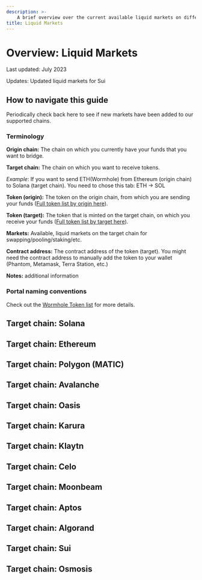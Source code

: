 ```yaml
---
description: >- 
    A brief overview over the current available liquid markets on different chains.
title: Liquid Markets
---
```



# Overview: Liquid Markets

Last updated: July 2023&#x20;

Updates: Updated liquid markets for Sui&#x20;

## How to navigate this guide

Periodically check back here to see if new markets have been added to our supported chains.

### Terminology

**Origin chain:** The chain on which you currently have your funds that you want to bridge.

**Target chain:** The chain on which you want to receive tokens.&#x20;

_Example_: If you want to send ETH(Wormhole) from Ethereum (origin chain) to Solana (target chain). You need to chose this tab: ETH -> SOL

**Token (origin):** The token on the origin chain, from which you are sending your funds ([Full token list by origin here](https://github.com/certusone/wormhole-token-list/blob/main/content/by_source.csv)).

**Token (target):** The token that is minted on the target chain, on which you receive your funds ([Full token list by target here](https://github.com/certusone/wormhole-token-list/blob/main/content/by_dest.csv)).

**Markets:** Available, liquid markets on the target chain for swapping/pooling/staking/etc.

**Contract address:** The contract address of the token (target). You might need the contract address to manually add the token to your wallet (Phantom, Metamask, Terra Station, etc.)

**Notes:** additional information

### Portal naming conventions&#x20;

Check out the [Wormhole Token list](https://github.com/certusone/wormhole-token-list/blob/main/README.md) for more details.&#x20;

## Target chain: Solana

<Tabs>
  <TabItem value="ETH -> SOL" label="ETH -> SOL" default>
    <EthSol />
  </TabItem>
  <TabItem value="BSC -> SOL" label="BSC -> SOL">
    <BscSol />
  </TabItem>
  <TabItem value="MATIC -> SOL" label="MATIC -> SOL">
    <MaticSol />
  </TabItem>
</Tabs>

## Target chain: Ethereum

<Tabs>
  <TabItem value="SOL -> ETH" label="SOL -> ETH" default>
    <SolEth />
  </TabItem>
  <TabItem value="NEAR -> ETH" label="NEAR -> ETH" >
    <NearEth />
  </TabItem>
</Tabs>

## Target chain: Polygon (MATIC)

<Tabs>
  <TabItem value="AVAX-> MATIC" label="AVAX-> MATIC" default>
    <AvaxMatic />
  </TabItem>
  <TabItem value="SOL ->MATIC" label="SOL ->MATIC">
    <SolMatic />
  </TabItem>
</Tabs>

## Target chain: Avalanche

<Tabs>
  <TabItem value="MATIC ->AVAX" label="MATIC ->AVAX" default>
    <MaticAvax />
  </TabItem>
</Tabs>

## Target chain: Oasis

<Tabs>
  <TabItem value="ETH -> OASIS" label="ETH -> OASIS" default>
    <EthOasis />
  </TabItem>
  <TabItem value="SOL -> OASIS" label="SOL -> OASIS">
    <SolOasis />
  </TabItem>
</Tabs>

## Target chain: Karura

<Tabs>
  <TabItem value="ETH -> KARURA" label="ETH -> KARURA" default>
    <EthKarura />
  </TabItem>
  <TabItem value="SOL ->KARURA" label="SOL ->KARURA">
    <SolKarura />
  </TabItem>
</Tabs>

## Target chain: Klaytn

<Tabs>
  <TabItem value="ETH-> KLAYTN" label="ETH-> KLAYTN" default>
    <EthKlaytn />
  </TabItem>
  <TabItem value="BSC -> KLAYTN" label="BSC -> KLAYTN">
    <BscKlaytn />
  </TabItem>
  <TabItem value="SOL -> KLAYTN" label="SOL -> KLAYTN">
    <SolKlaytn />
  </TabItem>
  <TabItem value="AVAX -> KLAYTN" label="AVAX -> KLAYTN">
    <AvaxKlytn />
  </TabItem>
</Tabs>

## Target chain: Celo

<Tabs>
  <TabItem value="ETH -> CELO" label="ETH -> CELO" default>
    <EthCelo />
  </TabItem>
  <TabItem value="SOL -> CELO" label="SOL -> CELO">
    <SolCelo />
  </TabItem>
  <TabItem value="OASIS -> CELO" label="OASIS -> CELO">
    <OasisCelo />
  </TabItem>
</Tabs>

## Target chain: Moonbeam

<Tabs>
  <TabItem value="ETH -> MOONBEAM" label="ETH -> MOONBEAM" default>
    <EthMoonbeam />
  </TabItem>
  <TabItem value="BSC -> MOONBEAM" label="BSC -> MOONBEAM">
    <BscMoonbeam />
  </TabItem>
</Tabs>

## Target chain: Aptos

<Tabs>
  <TabItem value="ETH -> APTOS" label="ETH -> APTOS" default>
    <EthAptos />
  </TabItem>
</Tabs>

## Target chain: Algorand

<Tabs>
  <TabItem value="ETH -> ALGORAND" label="ETH -> ALGORAND" default>
    <EthAlgorand />
  </TabItem>
  <TabItem value="SOL -> ALGORAND" label="SOL -> ALGORAND" default>
    <SolAlgorand />
  </TabItem>
  <TabItem value="AVAX -> ALGORAND" label="AVAX -> ALGORAND" default>
    <AvaxAlgorand />
  </TabItem>
</Tabs>

## Target chain: Sui

<Tabs>
  <TabItem value="ETH -> SUI" label="ETH -> SUI" default>
    <EthSui />
  </TabItem>
  <TabItem value="SOL -> SUI" label="SOL -> SUI" default>
    <SolSui />
  </TabItem>
</Tabs>

## Target chain: Osmosis

<Tabs>
  <TabItem value="SOL -> OSMO" label="SOL -> OSMO" default>
    <SolOsmosis />
  </TabItem>
  <TabItem value="SUI -> OSMO" label="SUI -> OSMO" default>
    <SuiOsmosis />
  </TabItem>
  <TabItem value="APTOS -> OSMO" label="APTOS -> OSMO" default>
    <AptosOsmosis />
  </TabItem>
</Tabs>
